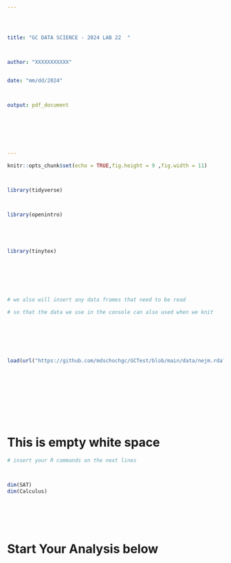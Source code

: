 ---




title: "GC DATA SCIENCE - 2024 LAB 22  "  



author: "XXXXXXXXXXX"  


date: "mm/dd/2024"  



output: pdf_document







---







```{r include = FALSE, warning = FALSE, results = FALSE}











knitr::opts_chunk$set(echo = TRUE,fig.height = 9 ,fig.width = 11)



library(tidyverse)



library(openintro)





library(tinytex)







# we also will insert any data frames that need to be read

# so that the data we use in the console can also used when we knit







load(url("https://github.com/mdschochgc/GCTest/blob/main/data/nejm.rda?raw=true"))











```











# This is empty white space 









```{r "TEST", error = TRUE, warning = FALSE}



# insert your R commands on the next lines



dim(SAT)
dim(Calculus)







```



# Start Your Analysis below







